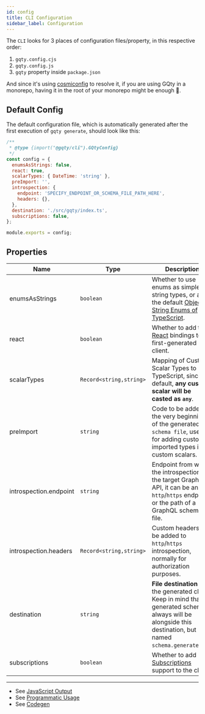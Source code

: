 ```yaml
---
id: config
title: CLI Configuration
sidebar_label: Configuration
---
```


The `CLI` looks for 3 places of configuration files/property, in this respective order:

1. `gqty.config.cjs`
2. `gqty.config.js`
3. `gqty` property inside `package.json`

And since it's using [cosmiconfig](https://github.com/davidtheclark/cosmiconfig) to resolve it, if you are using GQty in a monorepo, having it in the root of your monorepo might be enough :tada:.

## Default Config

The default configuration file, which is automatically generated after the first execution of `gqty generate`, should look like this:

```js
/**
 * @type {import("@gqty/cli").GQtyConfig}
 */
const config = {
  enumsAsStrings: false,
  react: true,
  scalarTypes: { DateTime: 'string' },
  preImport: '',
  introspection: {
    endpoint: 'SPECIFY_ENDPOINT_OR_SCHEMA_FILE_PATH_HERE',
    headers: {},
  },
  destination: './src/gqty/index.ts',
  subscriptions: false,
};

module.exports = config;
```

## Properties

| Name                   | Type                    | Description                                                                                                                                                               |
| ---------------------- | ----------------------- | ------------------------------------------------------------------------------------------------------------------------------------------------------------------------- |
| enumsAsStrings         | `boolean`               | Whether to use enums as simple string types, or as the default [Object String Enums of TypeScript](https://www.typescriptlang.org/docs/handbook/enums.html#string-enums). |
| react                  | `boolean`               | Whether to add the [React](/docs/react/fetching-data) bindings to the first-generated client.                                                                             |
| scalarTypes            | `Record<string,string>` | Mapping of Custom Scalar Types to TypeScript, since by default, **any custom scalar will be casted as `any`**.                                                            |
| preImport              | `string`                | Code to be added at the very beginning of the generated `schema file`, useful for adding custom imported types in custom scalars.                                         |
| introspection.endpoint | `string`                | Endpoint from where the introspection of the target GraphQL API, it can be an `http`/`https` endpoint, or the path of a `.gql` GraphQL schema file.                       |
| introspection.headers  | `Record<string,string>` | Custom headers to be added to `http`/`https` introspection, normally for authorization purposes.                                                                          |
| destination            | `string`                | **File destination** of the generated client. Keep in mind that the generated schema always will be alongside this destination, but named `schema.generated.ts`.          |
| subscriptions          | `boolean`               | Whether to add [Subscriptions](/docs/client/subscriptions) support to the client.                                                                                         |

---

- See [JavaScript Output](/docs/cli/javascript)
- See [Programmatic Usage](/docs/cli/programmatic)
- See [Codegen](/docs/cli/codegen)
